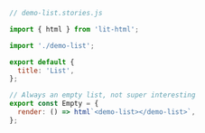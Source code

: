 ```js
// demo-list.stories.js

import { html } from 'lit-html';

import './demo-list';

export default {
  title: 'List',
};

// Always an empty list, not super interesting
export const Empty = {
  render: () => html`<demo-list></demo-list>`,
};
```
